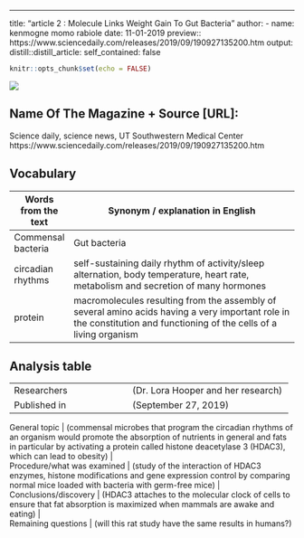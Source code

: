 ---
title: "article 2 : Molecule Links Weight Gain To Gut Bacteria"
author:
  - name: kenmogne momo rabiole
date: 11-01-2019
preview:: https://www.sciencedaily.com/releases/2019/09/190927135200.htm 
output:
  distill::distill_article:
    self_contained: false


```r
knitr::opts_chunk$set(echo = FALSE)
```

![](https://upload.wikimedia.org/wikipedia/commons/thumb/5/54/2vqj.png/800px-2vqj.png)

## Name Of The Magazine + Source [URL]: 

Science daily, science news, UT Southwestern Medical Center https://www.sciencedaily.com/releases/2019/09/190927135200.htm
 
## Vocabulary 

|  Words from the text                      | Synonym / explanation in English                                                                                                                                  |
| ------------------------------------------| -------------------------------------------------------------------------------------------------------------------------------------------------------------------------|
| Commensal bacteria                        | Gut bacteria                                                                                                                                                      |
| circadian rhythms                         | self-sustaining daily rhythm of activity/sleep alternation, body temperature, heart rate, metabolism and secretion of many hormones                          |
| protein                                   | macromolecules resulting from the assembly of several amino acids having a very important role in the constitution and functioning of the cells of a living organism                                                                                              |


## Analysis table 

|                                           |                                                          |
| ------------------------------------------|----------------------------------------------------------|
| Researchers                               | (Dr. Lora Hooper and her research)                  |
| Published in                              | (September 27, 2019)                                    |

| General topic                             | (commensal microbes that program the circadian rhythms of an organism would promote the absorption of nutrients in general and fats in particular by activating a protein called histone deacetylase 3 (HDAC3), which can lead to obesity) |
| Procedure/what was examined               | (study of the interaction of HDAC3 enzymes, histone modifications and gene expression control by comparing normal mice loaded with bacteria with germ-free mice)       |
| Conclusions/discovery                     | (HDAC3 attaches to the molecular clock of cells to ensure that fat absorption is maximized when mammals are awake and eating)                |
| Remaining questions                       | (will this rat study have the same results in humans?)  
